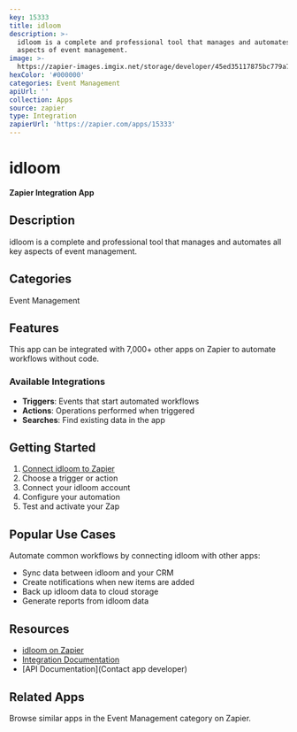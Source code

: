 ```yaml
---
key: 15333
title: idloom
description: >-
  idloom is a complete and professional tool that manages and automates all key
  aspects of event management.
image: >-
  https://zapier-images.imgix.net/storage/developer/45ed35117875bc779a754a335e4b666b.png?auto=format%2Ccompress&ixlib=python-3.0.0&q=50
hexColor: '#000000'
categories: Event Management
apiUrl: ''
collection: Apps
source: zapier
type: Integration
zapierUrl: 'https://zapier.com/apps/15333'
---
```

# idloom

**Zapier Integration App**

## Description

idloom is a complete and professional tool that manages and automates all key aspects of event management.

## Categories

Event Management

## Features

This app can be integrated with 7,000+ other apps on Zapier to automate workflows without code.

### Available Integrations

- **Triggers**: Events that start automated workflows
- **Actions**: Operations performed when triggered
- **Searches**: Find existing data in the app

## Getting Started

1. [Connect idloom to Zapier](https://zapier.com/apps/15333)
2. Choose a trigger or action
3. Connect your idloom account
4. Configure your automation
5. Test and activate your Zap

## Popular Use Cases

Automate common workflows by connecting idloom with other apps:

- Sync data between idloom and your CRM
- Create notifications when new items are added
- Back up idloom data to cloud storage
- Generate reports from idloom data

## Resources

- [idloom on Zapier](https://zapier.com/apps/15333)
- [Integration Documentation](https://zapier.com/apps/15333/integrations)
- [API Documentation](Contact app developer)

## Related Apps

Browse similar apps in the Event Management category on Zapier.
